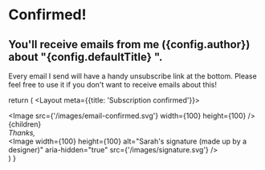 <h1 class="text-orange-200 uppercase font-semibold tracking-wide">
  Confirmed!
</h1>

<h2 class="font-medium text-3xl">
  You'll receive emails from me ({config.author}) about "{config.defaultTitle}
  ".
</h2>

<p class="opacity-80 prose prose-lg">
  Every email I send will have a handy unsubscribe link at the bottom. Please
  feel free to use it if you don't want to receive emails about this!
</p>


  return (
    <Layout meta={{title: 'Subscription confirmed'}}>
      <div class="max-w-lg text-center space-y-5 mx-auto py-24">
        <Image src={'/images/email-confirmed.svg'} width={100} height={100} />
        {children}
        <div class="flex flex-col pt-6 text-gray-200 text-lg">
          <i>Thanks,</i>
          <div>
            <Image
              width={100}
              height={100}
              alt="Sarah's signature (made up by a designer)"
              aria-hidden="true"
              src={'/images/signature.svg'}
            />
          </div>
        </div>
      </div>
    </Layout>
  )
}
